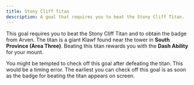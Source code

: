 ```yaml
---
title: Stony Cliff Titan
description: A goal that requires you to beat the Stony Cliff Titan.
---
```



This goal requires you to beat the Stony Cliff Titan and to obtain the badge from Arven.
The titan is a giant Klawf found near the tower in **South Province (Area Three)**.
Beating this titan rewards you with the **Dash Ability** for your mount.

<Aside type="caution">
  You might be tempted to check off this goal after defeating the titan. This
  would be a timing error. The earliest you can check off this goal is as soon
  as the badge for beating the titan appears on screen.
</Aside>
